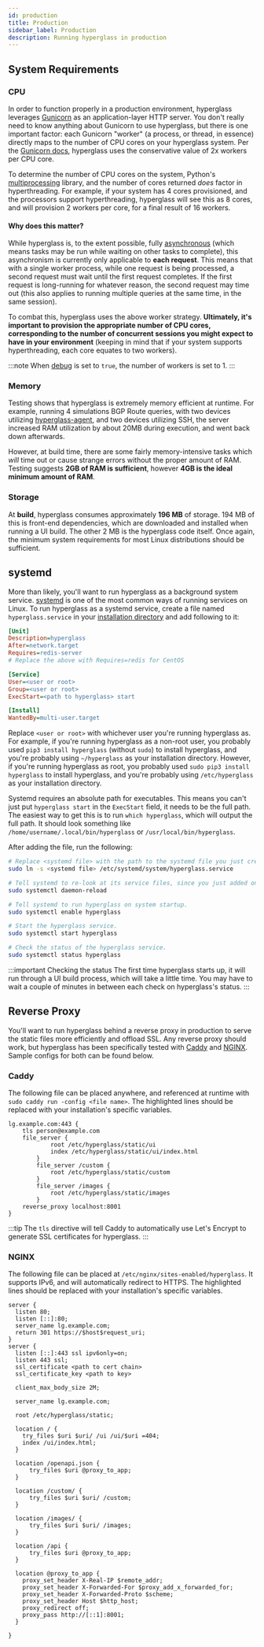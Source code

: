 ```yaml
---
id: production
title: Production
sidebar_label: Production
description: Running hyperglass in production
---
```


## System Requirements

### CPU

In order to function properly in a production environment, hyperglass leverages [Gunicorn](https://gunicorn.org/) as an application-layer HTTP server. You don't really need to know anything about Gunicorn to use hyperglass, but there is one important factor: each Gunicorn "worker" (a process, or thread, in essence) directly maps to the number of CPU cores on your hyperglass system. Per the [Gunicorn docs](https://docs.gunicorn.org/en/latest/settings.html#workers), hyperglass uses the conservative value of 2x workers per CPU core.

To determine the number of CPU cores on the system, Python's [multiprocessing](https://docs.python.org/3/library/multiprocessing.html) library, and the number of cores returned _does_ factor in hyperthreading. For example, if your system has 4 cores provisioned, and the processors support hyperthreading, hyperglass will see this as 8 cores, and will provision 2 workers per core, for a final result of 16 workers.

#### Why does this matter?

While hyperglass is, to the extent possible, fully [asynchronous](https://docs.python.org/3/library/asyncio.html) (which means tasks may be run while waiting on other tasks to complete), this asynchronism is currently only applicable to **each request**. This means that with a single worker process, while one request is being processed, a second request must wait until the first request completes. If the first request is long-running for whatever reason, the second request may time out (this also applies to running multiple queries at the same time, in the same session).

To combat this, hyperglass uses the above worker strategy. **Ultimately, it's important to provision the appropriate number of CPU cores, corresponding to the number of concurrent sessions you might expect to have in your environment** (keeping in mind that if your system supports hyperthreading, each core equates to two workers).

:::note
When [debug](parameters.mdx#global-settings) is set to `true`, the number of workers is set to 1.
:::

### Memory

Testing shows that hyperglass is extremely memory efficient at runtime. For example, running 4 simulations BGP Route queries, with two devices utilizing [hyperglass-agent](https://github.com/thatmattlove/hyperglass-agent), and two devices utilizing SSH, the server increased RAM utilization by about 20MB during execution, and went back down afterwards.

However, at build time, there are some fairly memory-intensive tasks which _will_ time out or cause strange errors without the proper amount of RAM. Testing suggests **2GB of RAM is sufficient**, however **4GB is the ideal minimum amount of RAM**.

### Storage

At **build**, hyperglass consumes approximately **196 MB** of storage. 194 MB of this is front-end dependencies, which are downloaded and installed when running a UI build. The other 2 MB is the hyperglass code itself. Once again, the minimum system requirements for most Linux distributions should be sufficient.

## systemd

More than likely, you'll want to run hyperglass as a background system service. [systemd](https://systemd.io/) is one of the most common ways of running services on Linux. To run hyperglass as a systemd service, create a file named `hyperglass.service` in your [installation directory](setup.mdx#installation-directory) and add following to it:

```ini
[Unit]
Description=hyperglass
After=network.target
Requires=redis-server
# Replace the above with Requires=redis for CentOS

[Service]
User=<user or root>
Group=<user or root>
ExecStart=<path to hyperglass> start

[Install]
WantedBy=multi-user.target
```

Replace `<user or root>` with whichever user you're running hyperglass as. For example, if you're running hyperglass as a non-root user, you probably used `pip3 install hyperglass` (without `sudo`) to install hyperglass, and you're probably using `~/hyperglass` as your installation directory. However, if you're running hyperglass as root, you probably used `sudo pip3 install hyperglass` to install hyperglass, and you're probably using `/etc/hyperglass` as your installation directory.

Systemd requires an absolute path for executables. This means you can't just put `hyperglass start` in the `ExecStart` field, it needs to be the full path. The easiest way to get this is to run `which hyperglass`, which will output the full path. It should look something like `/home/username/.local/bin/hyperglass` or `/usr/local/bin/hyperglass`.

After adding the file, run the following:

```bash
# Replace <systemd file> with the path to the systemd file you just created.
sudo ln -s <systemd file> /etc/systemd/system/hyperglass.service

# Tell systemd to re-look at its service files, since you just added one.
sudo systemctl daemon-reload

# Tell systemd to run hyperglass on system startup.
sudo systemctl enable hyperglass

# Start the hyperglass service.
sudo systemctl start hyperglass

# Check the status of the hyperglass service.
sudo systemctl status hyperglass
```

:::important Checking the status
The first time hyperglass starts up, it will run through a UI build process, which will take a little time. You may have to wait a couple of minutes in between each check on hyperglass's status.
:::

## Reverse Proxy

You'll want to run hyperglass behind a reverse proxy in production to serve the static files more efficiently and offload SSL. Any reverse proxy should work, but hyperglass has been specifically tested with [Caddy](https://caddyserver.com/) and [NGINX](https://www.nginx.com/). Sample configs for both can be found below.

### Caddy

The following file can be placed anywhere, and referenced at runtime with `sudo caddy run -config <file name>`. The highlighted lines should be replaced with your installation's specific variables.

```text {1,2,4,5,8,11} title="Caddy"
lg.example.com:443 {
	tls person@example.com
	file_server {
            root /etc/hyperglass/static/ui
            index /etc/hyperglass/static/ui/index.html
        }
        file_server /custom {
            root /etc/hyperglass/static/custom
        }
        file_server /images {
            root /etc/hyperglass/static/images
        }
	reverse_proxy localhost:8001
}
```

:::tip
The `tls` directive will tell Caddy to automatically use Let's Encrypt to generate SSL certificates for hyperglass.
:::

### NGINX

The following file can be placed at `/etc/nginx/sites-enabled/hyperglass`. It supports IPv6, and will automatically redirect to HTTPS. The highlighted lines should be replaced with your installation's specific variables.

```nginx {4,9,10,17,19} title="NGINX"
server {
  listen 80;
  listen [::]:80;
  server_name lg.example.com;
  return 301 https://$host$request_uri;
}
server {
  listen [::]:443 ssl ipv6only=on;
  listen 443 ssl;
  ssl_certificate <path to cert chain>
  ssl_certificate_key <path to key>

  client_max_body_size 2M;

  server_name lg.example.com;

  root /etc/hyperglass/static;

  location / {
    try_files $uri $uri/ /ui /ui/$uri =404;
    index /ui/index.html;
  }

  location /openapi.json {
      try_files $uri @proxy_to_app;
  }

  location /custom/ {
      try_files $uri $uri/ /custom;
  }

  location /images/ {
      try_files $uri $uri/ /images;
  }

  location /api {
      try_files $uri @proxy_to_app;
  }

  location @proxy_to_app {
    proxy_set_header X-Real-IP $remote_addr;
    proxy_set_header X-Forwarded-For $proxy_add_x_forwarded_for;
    proxy_set_header X-Forwarded-Proto $scheme;
    proxy_set_header Host $http_host;
    proxy_redirect off;
    proxy_pass http://[::1]:8001;
  }

}
```
